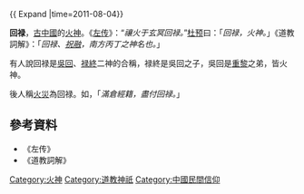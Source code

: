 {{ Expand |time=2011-08-04}}

'''回禄'''，[[古中國|古中國]]的[[火神|火神]]。《[[左传|左传]]》：“''禳火于玄冥回禄。''”[[杜预|杜预]]曰：「''回禄，火神。''」《道教詞解》：「''回禄、[[祝融|祝融]]，南方丙丁之神名也。''」

有人說回禄是[[吳回_(上古)|吳回]]、[[陸終|禄終]]二神的合稱，禄終是吳回之子，吳回是[[重黎|重黎]]之弟，皆火神。

後人稱[[火災|火災]]為回禄。如，「''滿倉經籍，盡付回禄。''」

== 參考資料 ==
*《左传》
*《道教詞解》


[[Category:火神|Category:火神]]
[[Category:道教神祇|Category:道教神祇]]
[[Category:中國民間信仰|Category:中國民間信仰]]